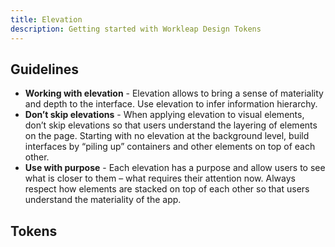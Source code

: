 ```yaml
---
title: Elevation
description: Getting started with Workleap Design Tokens
---
```


## Guidelines

- **Working with elevation** - Elevation allows to bring a sense of materiality and depth to the interface. Use elevation to infer information hierarchy.
- **Don’t skip elevations** - When applying elevation to visual elements, don’t skip elevations so that users understand the layering of elements on the page. Starting with no elevation at the background level, build interfaces by “piling up” containers and other elements on top of each other.
- **Use with purpose** - Each elevation has a purpose and allow users to see what is closer to them – what requires their attention now. Always respect how elements are stacked on top of each other so that users understand the materiality of the app.


## Tokens

<Table category={categoryKey} data={tokens.semantic[categoryKey]} />
